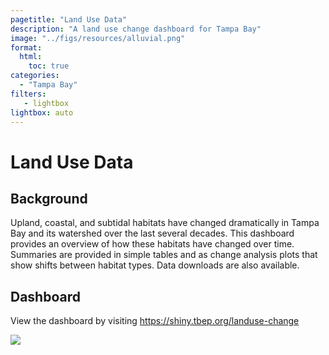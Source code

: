 ```yaml
---
pagetitle: "Land Use Data"
description: "A land use change dashboard for Tampa Bay"
image: "../figs/resources/alluvial.png"
format: 
  html: 
    toc: true
categories: 
  - "Tampa Bay"
filters:
   - lightbox
lightbox: auto
---
```


# Land Use Data {.unnumbered}

## Background

Upland, coastal, and subtidal habitats have changed dramatically in Tampa Bay and its watershed over the last several decades. This dashboard provides an overview of how these habitats have changed over time.  Summaries are provided in simple tables and as change analysis plots that show shifts between habitat types.  Data downloads are also available.

## Dashboard

View the dashboard by visiting [https://shiny.tbep.org/landuse-change](https://shiny.tbep.org/landuse-change){target="_blank"}

![](../figs/resources/landusescreenshot.png)

